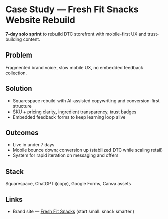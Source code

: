 # Case Study — Fresh Fit Snacks Website Rebuild

**7-day solo sprint** to rebuild DTC storefront with mobile-first UX and trust-building content.

## Problem
Fragmented brand voice, slow mobile UX, no embedded feedback collection.

## Solution
- Squarespace rebuild with AI-assisted copywriting and conversion-first structure
- SKU + pricing clarity, ingredient transparency, trust badges
- Embedded feedback forms to keep learning loop alive

## Outcomes
- Live in under 7 days
- Mobile bounce down; conversion up (stabilized DTC while scaling retail)
- System for rapid iteration on messaging and offers

## Stack
Squarespace, ChatGPT (copy), Google Forms, Canva assets

## Links
- Brand site — <a href="https://freshfitsnacks.com" target="_blank" rel="noreferrer">Fresh Fit Snacks</a> (start small. snack smarter.)
